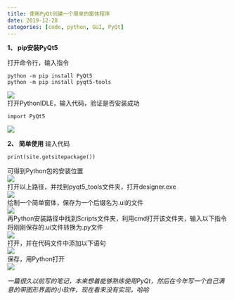 ```yaml
---
title: 使用PyQt创建一个简单的窗体程序
date: 2019-12-28
categories: [code, python, GUI, PyQt]
---
```



**1、 pip安装PyQt5**

打开命令行，输入指令
```
python -m pip install PyQt5
python -m pip install pyqt5-tools
```
![](1.webp)\
打开PythonIDLE，输入代码，验证是否安装成功
```
import PyQt5
```
![](2.webp)

**2、 简单使用**
输入代码
```
print(site.getsitepackage())
```
可得到Python包的安装位置\
![](3.webp)\
打开以上路径，并找到pyqt5_tools文件夹，打开designer.exe\
![](4.webp)\
绘制一个简单窗体，保存为一个后缀名为.ui的文件\
![](5.webp)\
再Python安装路径中找到Scripts文件夹，利用cmd打开该文件夹，输入以下指令将刚刚保存的.ui文件转换为.py文件\
![](6.webp)\
打开，并在代码文件中添加以下语句\
![](7.webp)\
保存，用Python打开\
![](8.webp)\


*一篇很久以前写的笔记，本来想着能够熟练使用PyQt，然后在今年写一个自己满意的带图形界面的小软件，现在看来没有实现，哈哈*